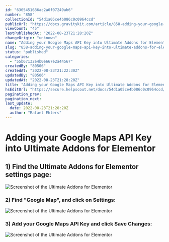```yaml
---
id: "6305451686ac2a0f07249ab6"
number: "858"
collectionId: "54d1a05ce4b086c0c0964ccd"
publicUrl: "https://docs.gravitykit.com/article/858-adding-your-google-maps-api-key-into-ultimate-addons-for-elementor"
viewCount: "45"
lastPublishedAt: "2022-08-23T21:28:20Z"
changeOrigin: "unknown"
name: "Adding your Google Maps API Key into Ultimate Addons for Elementor"
slug: "858-adding-your-google-maps-api-key-into-ultimate-addons-for-elementor"
status: "published"
categories: 
  - "55b67132e4b0e667e2a44567"
createdBy: "80506"
createdAt: "2022-08-23T21:22:30Z"
updatedBy: "80506"
updatedAt: "2022-08-23T21:28:20Z"
title: "Adding your Google Maps API Key into Ultimate Addons for Elementor"
hsEditUrl: "https://secure.helpscout.net/docs/54d1a05ce4b086c0c0964ccd/article/6305451686ac2a0f07249ab6"
pagination_prev: 
pagination_next: 
last_update:
  date: 2022-08-23T21:28:20Z
  author: "Rafael Ehlers"
---
```


# Adding your Google Maps API Key into Ultimate Addons for Elementor

## 1) Find the Ultimate Addons for Elementor settings page:

![Screenshot of the Ultimate Addons for Elementor](https://s3.amazonaws.com/helpscout.net/docs/assets/54c58489e4b051242988532c/images/63054552c1ba4b3dfdae2636/file-pcWIR1wKpB.png)

### 2) Find "Google Map", and click on Settings:

![Screenshot of the Ultimate Addons for Elementor](https://s3.amazonaws.com/helpscout.net/docs/assets/54c58489e4b051242988532c/images/630545a9549d66420b99a103/file-wVt8P9wrAc.png)

### 3) Add your Google Maps API Key and click Save Changes:

![Screenshot of the Ultimate Addons for Elementor](https://s3.amazonaws.com/helpscout.net/docs/assets/54c58489e4b051242988532c/images/6305463c549d66420b99a108/file-n9ByB4tXlh.png)